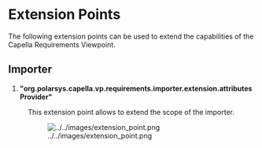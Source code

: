 = Extension Points = 

The following extension points can be used to extend the capabilities of the Capella Requirements Viewpoint.

== Importer ==

# '''"org.polarsys.capella.vp.requirements.importer.extension.attributesProvider"'''

: This extension point allows to extend the scope of the importer.
: [[Image:../../images/extension_point.png]]